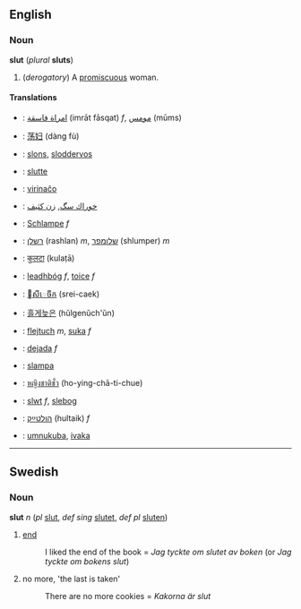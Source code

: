 ==English==
===Noun===
'''slut''' (''plural'' '''sluts''')

#(''derogatory'') A [[promiscuous]] woman.

====Translations====
*{{ar}}: [[امراة فاسقة]] (imrāt fāsqat) ''f'', [[مومس]] (mūms)
*{{zh}}: [[荡妇]] (dàng fù)
*{{nl}}: [[slons]], [[sloddervos]]
*{{enm}}: [[slutte]]
*{{eo}}: [[virinaĉo]]
*{{fa}}: [[خوراك سگ]], [[زن كثيف]]
*{{de}}: [[Schlampe]] ''f''
*{{he}}: [[רשלן]] (rashlan) ''m'', [[שלומפר]] (shlumper) ''m''
*{{hi}}: [[कुलटा]] (kulaṭā)
*{{ga}}: [[leadhbóg]] ''f'', [[toice]] ''f''
*{{km}}: [[សីេចីក]] (srei-caek)
*{{ko}}: [[흘게늦은]] (hŭlgenŭch'ŭn)
*{{pl}}: [[flejtuch]] ''m'', [[suka]] ''f''
*{{es}}: [[dejada]] ''f''
*{{sv}}: [[slampa]]
*{{th}}: [[หญิงชาติชั่ว]] (ho-ying-chā-ti-chue)
*{{cy}}: [[slwt]] ''f'', [[slebog]]
*{{yi}}: [[הולטײַק]] (hultaik) ''f''
*{{zu}}: [[umnukuba]], [[ivaka]]

----

==Swedish==
===Noun===
'''slut''' ''n'' (''pl'' [[slut]], ''def sing'' [[slutet]], ''def pl'' [[sluten]])

#[[end]] 
#:I liked the end of the book = ''Jag tyckte om slutet av boken'' (or ''Jag tyckte om bokens slut'')
#no more, 'the last is taken'
#:There are no more cookies = ''Kakorna är slut''